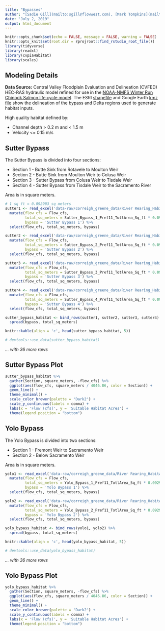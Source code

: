 ```yaml
---
title: "Bypasses"
author: "[Sadie Gill](mailto:sgill@flowwest.com), [Mark Tompkins](mailto:mtompkins@flowwest.com)"
date: "July 2, 2019"
output: html_document
---
```


```r
knitr::opts_chunk$set(echo = FALSE, message = FALSE, warning = FALSE)
knitr::opts_knit$set(root.dir = rprojroot::find_rstudio_root_file())
library(tidyverse)
library(readxl)
library(cvpiaHabitat)
library(scales)
```

## Modeling Details
**Data Source:**
Central Valley Floodplain Evaluation and Delineation (CVFED) HEC-RAS hydraulic model refined for use in the [NOAA-NMFS Winter Run Chinook Salmon life cycle model](https://cvpiahabitat-r-package.s3-us-west-2.amazonaws.com/2017Hendrix.pdf). The ESRI [shapefile](https://cvpiahabitat-r-package.s3-us-west-2.amazonaws.com/delta_bypass_extents.zip) and Google Earth [kmz file](https://cvpiahabitat-r-package.s3-us-west-2.amazonaws.com/Sutter+Yolo+Delta+Habitat+Extents.kmz) show the delineation of the bypass and Delta regions used to generate habitat inputs.

High quality habitat defined by:

* Channel depth > 0.2 m and < 1.5 m
* Velocity <= 0.15 m/s

## Sutter Bypass

The Sutter Bypass is divided into four sections:

* Section 1 - Butte Sink from Rotavele to Moulton Weir
* Section 2 - Butte Sink from Moulton Weir to Colusa Weir
* Section 3 - Sutter Bypass from Colusa Weir to Tisdale Weir
* Section 4 - Sutter Bypass from Tisdale Weir to the Sacramento River

Area is in square meters.

```r
# 1 sq ft = 0.092903 sq meters
sutter1 <- read_excel('data-raw/correigh_greene_data/River Rearing_Habitat vs flow.xls', sheet = 2) %>% 
  mutate(flow_cfs = Flow_cfs,
         total_sq_meters = Sutter_Bypass_1_Pref11_TotlArea_Sq_ft * 0.092903,
         bypass = 'Sutter Bypass 1') %>%
  select(flow_cfs, total_sq_meters, bypass)

sutter2 <- read_excel('data-raw/correigh_greene_data/River Rearing_Habitat vs flow.xls', sheet = 3) %>%
  mutate(flow_cfs = Flow_cfs,
         total_sq_meters = Sutter_Bypass_2_Pref11_TotlArea_Sq_ft * 0.092903,
         bypass = 'Sutter Bypass 2') %>%
  select(flow_cfs, total_sq_meters, bypass)

sutter3 <- read_excel('data-raw/correigh_greene_data/River Rearing_Habitat vs flow.xls', sheet = 4) %>%
  mutate(flow_cfs = Flow_cfs,
         total_sq_meters = Sutter_Bypass_3_Pref11_TotlArea_Sq_ft * 0.092903,
         bypass = 'Sutter Bypass 3') %>%
  select(flow_cfs, total_sq_meters, bypass)

sutter4 <- read_excel('data-raw/correigh_greene_data/River Rearing_Habitat vs flow.xls', sheet = 5) %>%
  mutate(flow_cfs = Flow_cfs,
         total_sq_meters = Sutter_Bypass_4_Pref11_TotlArea_Sq_ft * 0.092903,
         bypass = 'Sutter Bypass 4') %>%
  select(flow_cfs, total_sq_meters, bypass)

sutter_bypass_habitat <- bind_rows(sutter1, sutter2, sutter3, sutter4) %>% 
  spread(bypass, total_sq_meters) 

knitr::kable(align = 'c', head(sutter_bypass_habitat, 5))

# devtools::use_data(sutter_bypass_habitat)
```

*... with 36 more rows*

## Sutter Bypass Plot

```r
sutter_bypass_habitat %>% 
  gather(Section, square_meters, -flow_cfs) %>% 
  ggplot(aes(flow_cfs, square_meters / 4046.86, color = Section)) +
  geom_line() +
  theme_minimal() +
  scale_color_brewer(palette = 'Dark2') +
  scale_y_continuous(labels = comma) +
  labs(x = 'Flow (cfs)', y = 'Suitable Habitat Acres') +
  theme(legend.position = "bottom")
```

## Yolo Bypass

The Yolo Bypass is divided into two sections:

* Section 1 - Fremont Weir to Sacramento Weir
* Section 2 - Below Sacramento Weir

Area is in square meters.

```r
yolo1 <- read_excel('data-raw/correigh_greene_data/River Rearing_Habitat vs flow.xls', sheet = 6) %>%
  mutate(flow_cfs = Flow_cfs,
         total_sq_meters = Yolo_Bypass_1_Pref11_TotlArea_Sq_ft * 0.092903,
         bypass = 'Yolo Bypass 1') %>%
  select(flow_cfs, total_sq_meters, bypass)

yolo2 <- read_excel('data-raw/correigh_greene_data/River Rearing_Habitat vs flow.xls', sheet = 7) %>%
  mutate(flow_cfs = Flow_cfs,
         total_sq_meters = Yolo_Bypass_2_Pref11_TotlArea_Sq_ft * 0.092903,
         bypass = 'Yolo Bypass 2') %>%
  select(flow_cfs, total_sq_meters, bypass)

yolo_bypass_habitat <- bind_rows(yolo1, yolo2) %>% 
  spread(bypass, total_sq_meters)

knitr::kable(align = 'c', head(yolo_bypass_habitat, 5))

# devtools::use_data(yolo_bypass_habitat)
```

*... with 36 more rows*

## Yolo Bypass Plot

```r
yolo_bypass_habitat %>% 
  gather(Section, square_meters, -flow_cfs) %>% 
  ggplot(aes(flow_cfs, square_meters / 4046.86, color = Section)) +
  geom_line() +
  theme_minimal() +
  scale_color_brewer(palette = 'Dark2') +
  scale_y_continuous(labels = comma) +
  labs(x = 'Flow (cfs)', y = 'Suitable Habitat Acres') +
  theme(legend.position = "bottom")
```
